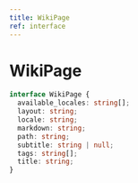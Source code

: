 ```yaml
---
title: WikiPage
ref: interface
---
```


# WikiPage

```ts
interface WikiPage {
  available_locales: string[];
  layout: string;
  locale: string;
  markdown: string;
  path: string;
  subtitle: string | null;
  tags: string[];
  title: string;
}
```
